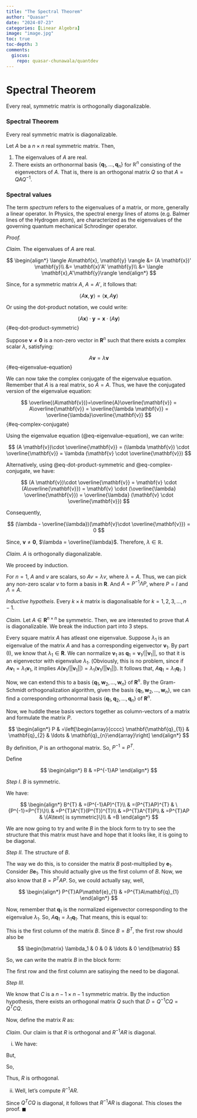 ```yaml
---
title: "The Spectral Theorem"
author: "Quasar"
date: "2024-07-23"
categories: [Linear Algebra]      
image: "image.jpg"
toc: true
toc-depth: 3
comments:
  giscus: 
    repo: quasar-chunawala/quantdev
---
```


# Spectral Theorem

Every real, symmetric matrix is orthogonally diagonalizable. 

::: {#thm-spectral-theorem}

### Spectral Theorem

Every real symmetric matrix is diagonalizable.

Let $A$ be a $n \times n$ real symmetric matrix. Then, 

1) The eigenvalues of $A$ are real.
2) There exists an orthonormal basis $\{\mathbf{q}_1,\ldots,\mathbf{q}_n\}$ for $\mathbb{R}^n$ consisting of the eigenvectors of $A$. That is, there is an orthogonal matrix $Q$ so that $A = QAQ^{-1}$. 
:::

::: {#tip-spectrum .callout-tip}

### Spectral values

The term *spectrum* refers to the eigenvalues of a matrix, or more, generally a linear operator. In Physics, the spectral energy lines of atoms (e.g. Balmer lines of the Hydrogen atom), are characterized as the eigenvalues of the governing quantum mechanical Schrodinger operator. 
:::

*Proof.* 

*Claim.* The eigenvalues of $A$ are real.

$$
\begin{align*}
\langle A\mathbf{x}, \mathbf{y} \rangle &= (A \mathbf{x})' \mathbf{y}\\
&= \mathbf{x}'A' \mathbf{y}\\
&= \langle \mathbf{x},A'\mathbf{y}\rangle
\end{align*}
$$

Since, for a symmetric matrix $A$, $A = A'$, it follows that:

$$
\langle A\mathbf{x},\mathbf{y}\rangle = \langle \mathbf{x}, A\mathbf{y} \rangle
$$

Or using the dot-product notation, we could write:

$$
(A\mathbf{x})\cdot \mathbf{y} = \mathbf{x}\cdot (A\mathbf{y})
$$ {#eq-dot-product-symmetric}

Suppose $\mathbf{v}\neq\mathbf{0}$ is a non-zero vector in $\mathbf{R}^n$ such that there exists a complex scalar $\lambda$, satisfying:

$$
A \mathbf{v} = \lambda \mathbf{v}
$$ {#eq-eigenvalue-equation}

We can now take the complex conjugate of the eigenvalue equation. Remember that $A$ is a real matrix, so $\bar{A} = A$. Thus, we have the conjugated version of the eigenvalue equation:

$$
\overline{(A\mathbf{v})}=\overline{A}\overline{\mathbf{v}} = A\overline{\mathbf{v}} = \overline{\lambda \mathbf{v}} = \overline{\lambda}\overline{\mathbf{v}}
$$ {#eq-complex-conjugate}

Using the eigenvalue equation (@eq-eigenvalue-equation), we can write:

$$
(A \mathbf{v})\cdot \overline{\mathbf{v}} = (\lambda \mathbf{v}) \cdot \overline{\mathbf{v}} = \lambda (\mathbf{v} \cdot \overline{\mathbf{v}})
$$

Alternatively, using @eq-dot-product-symmetric and @eq-complex-conjugate, we have:

$$
(A \mathbf{v})\cdot \overline{\mathbf{v}} = \mathbf{v} \cdot (A\overline{\mathbf{v}}) = \mathbf{v} \cdot (\overline{\lambda} \overline{\mathbf{v}}) = \overline{\lambda} (\mathbf{v} \cdot \overline{\mathbf{v}})
$$

Consequently,

$$
(\lambda - \overline{\lambda})(\mathbf{v}\cdot \overline{\mathbf{v}}) = 0
$$

Since, $\mathbf{v} \neq \mathbf{0}$, $\lambda = \overline{\lambda}$. Therefore, $\lambda \in \mathbb{R}$.

*Claim.* $A$ is orthogonally diagonalizable.

We proceed by induction. 

For $n=1$, $A$ and $v$ are scalars, so $Av = \lambda v$, where $\lambda = A$. Thus, we can pick any non-zero scalar $v$ to form a basis in $\mathbf{R}$. And $A=P^{-1}\Lambda P$, where $P=I$ and $\Lambda = A$. 

*Inductive hypotheis*. Every $k \times k$ matrix is diagonalisable for $k=1,2,3,\ldots,n-1$. 

*Claim.* Let $A \in \mathbf{R}^{n \times n}$ be symmetric. Then, we are interested to prove that $A$ is diagonalizable. We break the induction part into 3 steps.

Every square matrix $A$ has atleast one eigenvalue. Suppose $\lambda_{1}$ is an eigenvalue of the matrix $A$ and has a corresponding eigenvector $\mathbf{v}_1$. By part (I), we know that $\lambda_{1}\in\mathbf{R}$. We can normalize $\mathbf{v}_1$ as $\mathbf{q}_{1} = \mathbf{v}_1/||\mathbf{v}_1||$, so that it is an eigenvector with eigenvalue
$\lambda_{1}$. (Obviously, this is no problem, since if $A\mathbf{v}_1 = \lambda_1 \mathbf{v}_1$, it implies $A (\mathbf{v}_1/||\mathbf{v}_1||) = \lambda_1 (\mathbf{v}_1/||\mathbf{v}_1||)$. It follows that, $A \mathbf{q}_1 = \lambda_1 \mathbf{q}_1$. ) 

Now, we can extend this to a basis $\{\mathbf{q}_{1},\mathbf{w}_{2},\ldots,\mathbf{w}_{n}\}$ of $\mathbf{R}^n$. By the Gram-Schmidt orthogonalization algorithm, given the basis $\{\mathbf{q}_{1},\mathbf{w}_{2},\ldots,\mathbf{w}_{n}\}$,
we can find a corresponding orthonormal basis $\{\mathbf{q}_{1},\mathbf{q}_{2},\ldots,\mathbf{q}_{n}\}$ of $\mathbf{R}^n$.

Now, we huddle these basis vectors together as column-vectors of a matrix and formulate the matrix $P$.

$$
\begin{align*}
P & =\left[\begin{array}{cccc}
\mathbf{\mathbf{q}_{1}} & \mathbf{q}_{2} & \ldots & \mathbf{q}_{n}\end{array}\right]
\end{align*}
$$

By definition, $P$ is an orthogonal matrix. So, $P^{-1} = P^T$.

Define

$$
\begin{align*}
B & =P^{-1}AP
\end{align*}
$$


*Step I*. $B$ is symmetric.

We have:

$$
\begin{align*}
B^{T} & =(P^{-1}AP)^{T}\\
 & =(P^{T}AP)^{T} & \{P^{-1}=P^{T}\}\\
 & =P^{T}A^{T}(P^{T})^{T}\\
 & =P^{T}A^{T}P\\
 & =P^{T}AP & \{A\text{ is symmetric}\}\\
 & =B
\end{align*}
$$

We are now going to try and write $B$ in the block form to try to
see the structure that this matrix must have and hope that it looks
like, it is going to be diagonal. 

*Step II.* The structure of $B$. 

The way we do this, is to consider the matrix $B$ post-multiplied
by $\mathbf{e}_{1}$. Consider $B\mathbf{e}_{1}$. This should actually
give us the first column of $B$. Now, we also know that $B=P^{T}AP$.
So, we could actually say, well, 

$$
\begin{align*}
P^{T}AP\mathbf{e}_{1} & =P^{T}A\mathbf{q}_{1}
\end{align*}
$$

Now, remember that $\mathbf{q}_{1}$ is the normalized eigenvector
corresponding to the eigenvalue $\lambda_{1}$. So, $A\mathbf{q}_{1}=\lambda_{1}\mathbf{q}_{1}$.
That means, this is equal to:

\begin{align*}
P^{T}A\mathbf{q}_{1} & =P^{T}\lambda_{1}\mathbf{q}_{1}\\
 & =\lambda_{1}P^{t}\mathbf{q}_{1}\\
 & =\lambda_{1}\left[\begin{array}{c}
\mathbf{q}_{1}^{T}\\
\mathbf{q}_{2}^{T}\\
\vdots\\
\mathbf{q}_{n}^{T}
\end{array}\right]\mathbf{q}_{1}\\
 & =\lambda_{1}\left[\begin{array}{c}
\mathbf{q}_{1}^{T}\mathbf{q}_{1}\\
\mathbf{q}_{2}^{T}\mathbf{q}_{1}\\
\vdots\\
\mathbf{q}_{n}^{T}\mathbf{q}_{1}
\end{array}\right]\\
 & =\lambda_{1}\left[\begin{array}{c}
1\\
0\\
\vdots\\
0
\end{array}\right]\\
 & =\left[\begin{array}{c}
\lambda_{1}\\
0\\
0\\
0
\end{array}\right]
\end{align*}

This is the first column of the matrix $B$. Since $B=B^{T}$, the
first row should also be 

$$
\begin{bmatrix}
\lambda_1 & 0 & 0 & \ldots & 0
\end{bmatrix}
$$

So, we can write the matrix $B$ in the block form:

\begin{align*}
B & =\left[\begin{array}{cc}
\lambda_{1} & O\\
O & C
\end{array}\right]
\end{align*}

The first row and the first column are satisying the need to be diagonal. 

*Step III.*

We know that $C$ is a $n-1\times n-1$ symmetric matrix. By the induction hypothesis, there exists an orthogonal matrix $Q$ such that $D=Q^{-1}CQ = Q^T C Q$. 


Now, define the matrix $R$ as:

\begin{equation}
R:=P\left[\begin{array}{cc}
1 & 0_{1\times n-1}\\
0_{n-1\times1} & Q
\end{array}\right]
\end{equation}

*Claim*. Our claim is that $R$ is orthogonal and $R^{-1}AR$ is diagonal.

(i) We have:

\begin{align*}
R^{-1} & =\left[\begin{array}{cc}
1 & 0_{1\times n-1}\\
0_{n-1\times1} & Q^{-1}
\end{array}\right]P^{-1} & \{\text{Reverse order law}\}\\
 & =\left[\begin{array}{cc}
1 & 0_{1\times n-1}\\
0_{n-1\times1} & Q^{T}
\end{array}\right]P^{T} & \{P\text{ and }Q\text{ are orthogonal}\}
\end{align*}

But, 

\begin{align*}
R^{T} & =\left[\begin{array}{cc}
1 & 0_{1\times n-1}\\
0_{n-1\times1} & Q^{T}
\end{array}\right]P^{T}
\end{align*}

So, 

\begin{align*}
R^{T} & =R^{-1}
\end{align*}

Thus, $R$ is orthogonal.

(ii) Well, let's compute $R^{-1}AR$. 

\begin{align*}
R^{-1}AR & =R^{T}AR & \{R\text{ is orthogonal}\}\\
 & =\left[\begin{array}{cc}
1 & 0_{1\times n-1}\\
0_{n-1\times1} & Q^{T}
\end{array}\right]P^{T}AP\left[\begin{array}{cc}
1 & 0_{1\times n-1}\\
0_{n-1\times1} & Q
\end{array}\right]\\
 & =\left[\begin{array}{cc}
1 & 0_{1\times n-1}\\
0_{n-1\times1} & Q^{T}
\end{array}\right]B\left[\begin{array}{cc}
1 & 0_{1\times n-1}\\
0_{n-1\times1} & Q
\end{array}\right]\\
 & =\left[\begin{array}{cc}
1 & 0_{1\times n-1}\\
0_{n-1\times1} & Q^{T}
\end{array}\right]\left[\begin{array}{cc}
\lambda_{1} & 0_{1\times n-1}\\
0_{n-1\times1} & C
\end{array}\right]\left[\begin{array}{cc}
1 & 0_{1\times n-1}\\
0_{n-1\times1} & Q
\end{array}\right]\\
 & =\left[\begin{array}{cc}
\lambda_{1} & 0_{1\times n-1}\\
0_{n-1\times1} & Q^{T}C
\end{array}\right]\left[\begin{array}{cc}
1 & 0_{1\times n-1}\\
0_{n-1\times1} & Q
\end{array}\right]\\
 & =\left[\begin{array}{cc}
\lambda_{1} & 0_{1\times n-1}\\
0_{n-1\times1} & Q^{T}CQ
\end{array}\right]
\end{align*}

Since $Q^{T}CQ$ is diagonal, it follows that $R^{-1}AR$ is diagonal.
This closes the proof. $\blacksquare$